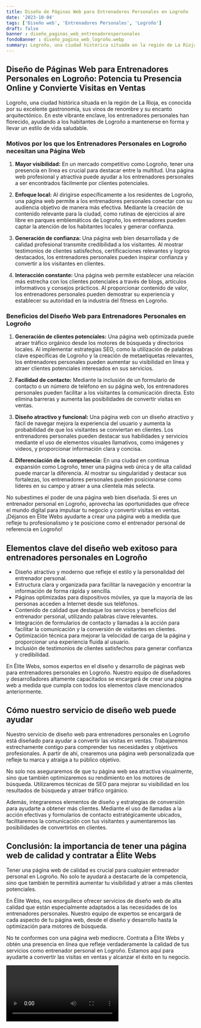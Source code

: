 ```yaml
---
title: Diseño de Páginas Web para Entrenadores Personales en Logroño
date: '2023-10-04'
tags: ['Diseño web', 'Entrenadores Personales', 'Logroño']
draft: false
banner : diseño_paginas_web_entrenadorespersonales
fondoBanner : diseño_pagina_web_logroño.webp
summary: Logroño, una ciudad histórica situada en la región de La Rioja, es conocida por su excelente gastronomía, sus vinos de renombre y su encanto arquitectónico. En este vibrante enclave, los entrenadores personales han florecido, ayudando a los habitantes de Logroño a mantenerse en forma y llevar un estilo de vida saludable.
---
```


## Diseño de Páginas Web para Entrenadores Personales en Logroño: Potencia tu Presencia Online y Convierte Visitas en Ventas

Logroño, una ciudad histórica situada en la región de La Rioja, es conocida por su excelente gastronomía, sus vinos de renombre y su encanto arquitectónico. En este vibrante enclave, los entrenadores personales han florecido, ayudando a los habitantes de Logroño a mantenerse en forma y llevar un estilo de vida saludable.

### Motivos por los que los Entrenadores Personales en Logroño necesitan una Página Web

1. **Mayor visibilidad:** En un mercado competitivo como Logroño, tener una presencia en línea es crucial para destacar entre la multitud. Una página web profesional y atractiva puede ayudar a los entrenadores personales a ser encontrados fácilmente por clientes potenciales.

2. **Enfoque local:** Al dirigirse específicamente a los residentes de Logroño, una página web permite a los entrenadores personales conectar con su audiencia objetivo de manera más efectiva. Mediante la creación de contenido relevante para la ciudad, como rutinas de ejercicios al aire libre en parques emblemáticos de Logroño, los entrenadores pueden captar la atención de los habitantes locales y generar confianza.

3. **Generación de confianza:** Una página web bien desarrollada y de calidad profesional transmite credibilidad a los visitantes. Al mostrar testimonios de clientes satisfechos, certificaciones relevantes y logros destacados, los entrenadores personales pueden inspirar confianza y convertir a los visitantes en clientes.

4. **Interacción constante:** Una página web permite establecer una relación más estrecha con los clientes potenciales a través de blogs, artículos informativos y consejos prácticos. Al proporcionar contenido de valor, los entrenadores personales pueden demostrar su experiencia y establecer su autoridad en la industria del fitness en Logroño.

### Beneficios del Diseño Web para Entrenadores Personales en Logroño

1. **Generación de clientes potenciales:** Una página web optimizada puede atraer tráfico orgánico desde los motores de búsqueda y directorios locales. Al implementar estrategias SEO, como la utilización de palabras clave específicas de Logroño y la creación de metaetiquetas relevantes, los entrenadores personales pueden aumentar su visibilidad en línea y atraer clientes potenciales interesados en sus servicios.

2. **Facilidad de contacto:** Mediante la inclusión de un formulario de contacto o un número de teléfono en su página web, los entrenadores personales pueden facilitar a los visitantes la comunicación directa. Esto elimina barreras y aumenta las posibilidades de convertir visitas en ventas.

3. **Diseño atractivo y funcional:** Una página web con un diseño atractivo y fácil de navegar mejora la experiencia del usuario y aumenta la probabilidad de que los visitantes se conviertan en clientes. Los entrenadores personales pueden destacar sus habilidades y servicios mediante el uso de elementos visuales llamativos, como imágenes y videos, y proporcionar información clara y concisa.

4. **Diferenciación de la competencia:** En una ciudad en continua expansión como Logroño, tener una página web única y de alta calidad puede marcar la diferencia. Al mostrar su singularidad y destacar sus fortalezas, los entrenadores personales pueden posicionarse como líderes en su campo y atraer a una clientela más selecta.

No subestimes el poder de una página web bien diseñada. Si eres un entrenador personal en Logroño, aprovecha las oportunidades que ofrece el mundo digital para impulsar tu negocio y convertir visitas en ventas. ¡Déjanos en Élite Webs ayudarte a crear una página web a medida que refleje tu profesionalismo y te posicione como el entrenador personal de referencia en Logroño!

<GifSeo />

<Cta />

## Elementos clave del diseño web exitoso para entrenadores personales en Logroño

- Diseño atractivo y moderno que refleje el estilo y la personalidad del entrenador personal.
- Estructura clara y organizada para facilitar la navegación y encontrar la información de forma rápida y sencilla.
- Páginas optimizadas para dispositivos móviles, ya que la mayoría de las personas acceden a Internet desde sus teléfonos.
- Contenido de calidad que destaque los servicios y beneficios del entrenador personal, utilizando palabras clave relevantes.
- Integración de formularios de contacto y llamadas a la acción para facilitar la comunicación y la conversión de visitantes en clientes.
- Optimización técnica para mejorar la velocidad de carga de la página y proporcionar una experiencia fluida al usuario.
- Inclusión de testimonios de clientes satisfechos para generar confianza y credibilidad.

En Élite Webs, somos expertos en el diseño y desarrollo de páginas web para entrenadores personales en Logroño. Nuestro equipo de diseñadores y desarrolladores altamente capacitados se encargará de crear una página web a medida que cumpla con todos los elementos clave mencionados anteriormente.

## Cómo nuestro servicio de diseño web puede ayudar

Nuestro servicio de diseño web para entrenadores personales en Logroño está diseñado para ayudar a convertir las visitas en ventas. Trabajaremos estrechamente contigo para comprender tus necesidades y objetivos profesionales. A partir de ahí, crearemos una página web personalizada que refleje tu marca y atraiga a tu público objetivo.

No solo nos aseguraremos de que tu página web sea atractiva visualmente, sino que también optimizaremos su rendimiento en los motores de búsqueda. Utilizaremos técnicas de SEO para mejorar su visibilidad en los resultados de búsqueda y atraer tráfico orgánico.

Además, integraremos elementos de diseño y estrategias de conversión para ayudarte a obtener más clientes. Mediante el uso de llamadas a la acción efectivas y formularios de contacto estratégicamente ubicados, facilitaremos la comunicación con tus visitantes y aumentaremos las posibilidades de convertirlos en clientes.

## Conclusión: la importancia de tener una página web de calidad y contratar a Élite Webs

Tener una página web de calidad es crucial para cualquier entrenador personal en Logroño. No solo te ayudará a destacarte de la competencia, sino que también te permitirá aumentar tu visibilidad y atraer a más clientes potenciales.

En Élite Webs, nos enorgullece ofrecer servicios de diseño web de alta calidad que están especialmente adaptados a las necesidades de los entrenadores personales. Nuestro equipo de expertos se encargará de cada aspecto de tu página web, desde el diseño y desarrollo hasta la optimización para motores de búsqueda.

No te conformes con una página web mediocre. Contrata a Élite Webs y obtén una presencia en línea que refleje verdaderamente la calidad de tus servicios como entrenador personal en Logroño. Estamos aquí para ayudarte a convertir las visitas en ventas y alcanzar el éxito en tu negocio.

<Video />

<CtaBot job='Entrenadores Personales' city='Logroño'/>

<Gmaps query='Logroño+españa+maps' />